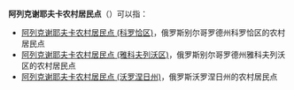 '''阿列克谢耶夫卡农村居民点'''（{{lang-ru|Алексеевское сельское поселение}}）可以指：
* [[阿列克谢耶夫卡农村居民点_(科罗恰区)|阿列克谢耶夫卡农村居民点 (科罗恰区)]]，俄罗斯别尔哥罗德州科罗恰区的农村居民点
* [[阿列克谢耶夫卡农村居民点_(雅科夫列沃区)|阿列克谢耶夫卡农村居民点 (雅科夫列沃区)]]，俄罗斯别尔哥罗德州雅科夫列沃区的农村居民点
* [[阿列克谢耶夫卡农村居民点_(沃罗涅日州)|阿列克谢耶夫卡农村居民点 (沃罗涅日州)]]，俄罗斯沃罗涅日州的农村居民点

{{disambig|cat=俄语译名消歧义}}